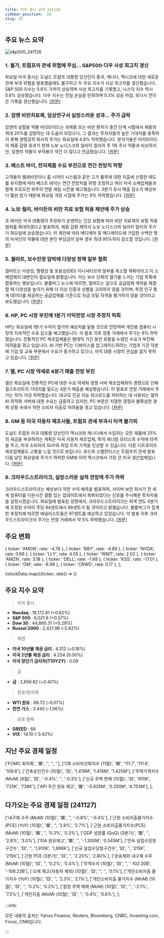 ```yaml
---
title: 미국 증시 요약 241126
sidebar_position: -18
slug: 26
---
```


## 주요 뉴스 요약

![s&p500_241126](/map/241126.png)

### 1. **월가, 트럼프의 관세 위협에 무심... S&P500·다우 사상 최고치 경신**

화요일 미국 증시는 도널드 트럼프 대통령 당선인이 중국, 캐나다, 멕시코에 대한 새로운 관세 부과 위협을 발표했음에도 불구하고 두 주요 지수가 사상 최고치를 경신했습니다. S&P 500 지수는 0.6% 가까이 상승하며 사상 최고치를 기록했고, 나스닥 지수 역시 0.6% 상승했습니다. 다우 지수는 전일 손실을 만회하며 0.3% 상승 마감, 또다시 연이은 기록을 경신했습니다. [[원문]](https://finance.yahoo.com/news/live/stock-market-today-sp-500-dow-notch-fresh-records-as-wall-street-shrugs-off-trumps-tariff-threat-190707130.html)

### 2. **암젠 비만치료제, 임상연구서 실망스러운 성과... 주가 급락**

암젠의 실험용 약물 마리타이드는 과체중 또는 비만 환자가 중간 단계 시험에서 체중의 최대 20%를 감량하는 데 도움이 되었으나, 그 결과는 투자자들의 높은 기대치를 충족하지 못해 생명공학 회사의 주가는 화요일에 4.8% 하락했습니다. 분석가들은 마리타이드의 체중 감량 효과가 현재 노보 노디스크와 일라이 릴리의 주 1회 주사 약물과 비슷하지만, 암젠의 약물이 부작용이 약간 더 많다고 언급했습니다. [[원문]](https://www.reuters.com/business/healthcare-pharmaceuticals/amgen-drug-leads-up-20-weight-loss-trial-2024-11-26/)

### 3. **베스트 바이, 전자제품 수요 부진으로 연간 전망치 하향**

고객들이 텔레비전이나 홈 시어터 시스템과 같은 고가 품목에 대한 지출에 신중한 태도를 유지함에 따라 베스트 바이는 연간 전망치를 하향 조정하고 여러 미국 소매업체들과 함께 프로모션 위주의 연말 세일 시즌을 예고했습니다. 3분기 유사 매출 감소가 예상보다 훨씬 컸기 때문에 화요일 개장 시점에 주가는 9% 하락했습니다. [[원문]](https://www.reuters.com/business/retail-consumer/best-buy-cuts-annual-profit-sales-forecasts-tepid-holiday-demand-2024-11-26/)

### 4. **노보·릴리, 바이든의 비만 치료 보험 적용 제안에 주가 상승**

조 바이든 미국 대통령이 주정부가 운영하는 건강 보험에 따라 비만 치료제의 보험 적용 범위를 확대하겠다고 발표하자, 체중 감량 제약사 노보 노디스크와 일라이 릴리의 주가가 화요일에 상승했습니다. 이 제안에 따라 메디케어 및 메디케이드에 가입한 수백만 명의 미국인의 약물에 대한 본인 부담금이 일부 경우 최대 95%까지 감소할 것입니다. [[원문]](https://www.reuters.com/business/healthcare-pharmaceuticals/novo-nordisk-shares-rise-biden-proposes-obesity-care-coverage-2024-11-26/)

### 5. **월마트, 보수진영 압박에 다양성 정책 일부 철회**

월마트는 다양성, 형평성 및 포용성(DEI) 이니셔티브의 일부를 축소할 계획이라고 이 소매업체의 대변인이 월요일에 밝혔습니다. 이는 보수 단체의 열기를 느끼는 기업 목록에 합류하는 행보입니다. 블룸버그 뉴스에 따르면, 월마트는 앞으로 공급업체 계약을 체결할 때 다양성을 높이기 위해 더 이상 인종과 성별을 고려하지 않을 것이며, 특정 인구 통계 데이터를 제공하는 공급업체를 기준으로 자금 조달 자격을 평가하지 않을 것이라고 보도했습니다. [[원문]](https://www.reuters.com/business/retail-consumer/walmart-roll-back-some-diversity-policies-amid-pressure-conservatives-2024-11-26/)

### 6. **HP, PC 시장 부진에 1분기 이익전망 시장 추정치 하회**

HP는 화요일에 1분기 수익이 월가의 예상치를 밑돌 것으로 전망하며 개인용 컴퓨터 시장의 지속적인 수요 감소를 예고했습니다. 이 발표 이후 장중 거래에서 주가는 8% 하락했습니다. 전통적인 PC 제조업체들은 팬데믹 기간 동안 호황을 누렸던 수요가 부진해 어려움을 겪고 있습니다. AI 기반 PC는 디바이스를 업그레이드하려는 기업과 기관 덕분에 기업 및 교육 부문에서 수요가 증가하고 있으나, 아직 대중 시장의 관심을 끌지 못하고 있습니다. [[원문]](https://www.reuters.com/technology/hp-forecasts-q1-profit-below-estimates-sluggish-demand-pc-market-2024-11-26/)

### 7. **델, PC 시장 약세로 4분기 매출 전망 부진**

델은 화요일에 전통적인 PC에 대한 수요 약세와 경쟁 서버 제조업체와의 경쟁으로 인해 월스트리트의 기대치를 밑도는 4분기 매출을 예상했습니다. 이 발표로 연장 거래에서 주가는 10% 이상 하락했습니다. 대규모 인공 지능 워크로드를 처리하는 데 사용되는 델의 AI 최적화 서버에 대한 수요는 급증하고 있지만, PC 부문은 치열한 경쟁과 불확실한 경제 상황 속에서 약한 소비자 지출로 어려움을 겪고 있습니다. [[원문]](https://finance.yahoo.com/news/dells-third-quarter-revenue-misses-210846329.html)

### 8. **GM 등 미국 자동차 제조사들, 트럼프 관세 부과시 타격 불가피**

도널드 트럼프 미국 대통령 당선인이 멕시코와 캐나다에서 수입하는 모든 제품에 25%의 세금을 부과하려는 계획은 미국 자동차 제조업체, 특히 제너럴 모터스의 수익에 타격을 주고, 미국 소비자의 SUV와 픽업 트럭 가격을 인상할 수 있습니다. 다른 디트로이트 제조업체들도 고통을 느낄 것으로 보입니다. 포드와 스텔란티스는 트럼프의 관세 발표 다음 날인 화요일에 주가가 하락한 GM에 이어 멕시코에서 가장 큰 미국 생산업체입니다. [[원문]](https://www.reuters.com/business/autos-transportation/gm-other-us-automakers-would-take-big-hit-trump-tariffs-2024-11-26/)

### 9. **크라우드스트라이크, 실망스러운 실적 전망에 주가 하락**

크라우드스트라이크는 예상보다 약한 수익 예측을 발표하여, 사이버 보안 회사가 전 세계 컴퓨터를 다운시킨 결함 있는 업데이트에서 회복되었다는 신호를 주시해온 투자자들을 실망시켰습니다. 화요일에 발표된 성명에서, 크라우드스트라이크는 회계 연도 4분기에 조정된 수익이 주당 84센트에서 86센트가 될 것이라고 밝혔습니다. 블룸버그가 집계한 추정치에 따르면 애널리스트들은 87센트를 예상하고 있었습니다. 이 발표 이후 크라우드스트라이크의 주가는 연장 거래에서 약 5% 하락했습니다. [[원문]](https://www.bloomberg.com/news/articles/2024-11-26/crowdstrike-falls-after-issuing-disappointing-earnings-outlook?srnd=phx-technology)

## 주요 변화

  { ticker: 'AMGN', rate: -4.76 },
  { ticker: 'BBY', rate: -4.89 },
  { ticker: 'NVDA', rate: 0.66 },
  { ticker: 'LLY', rate: 4.55 },
  { ticker: 'WMT', rate: 2.02 },
  { ticker: 'AMZN', rate: 3.18 },
  { ticker: 'DELL', rate: -1.68 },
  { ticker: 'KSS', rate: -17.01 },
  { ticker: 'GM', rate: -8.99 },
  { ticker: 'CRWD', rate: 0.17 },
];

{stockData.map(({ticker, rate}) => <StockCardMini key={ticker} ticker={ticker} rate={rate}></StockCardMini>)}

## 주요 지수 요약

> 미국 증시

- **Nasdaq** : 19,172.81 (+0.62%)
- **S&P 500** : 6,021.6 (+0.57%)
- **Dow 30** : 44,860.31 (+0.28%)
- **Russel 2000** : 2,421.96 (-0.82%)

> 채권

- **미국 10년물 채권 금리** : 4.312 (+0.16%)
- **미국 2년물 채권 금리** : 4.254 (0.00%)
- **미국 장단기 금리차(T10Y2Y)** : 0.09

> 금

- **금** : 2,656.82 (+0.40%)

> 원유/원자재

- **WTI 원유** : 68.72 (-0.07%)
- **천연 가스** : 3.445 (-1.06%)

> 공포 탐욕

- **GREED** : 66
- **VIX** : 14.10 (-3.42%)

## 지난 주요 경제 일정

  ['FOMC 회의록', '🟥', '', '', ''],
  ['CB 소비자신뢰지수 (11월)', '🟥', '111.7', '111.8', '109.6'],
  ['건축승인건수 (10월)', '🟨', '1.419M', '1.416M', '1.425M'],
  ['주택가격지수 (MoM) (9월)', '🟨', '-0.4%', '', '-0.3%'],
  ['신규 주택 판매 (10월)', '🟨', '610K', '725K', '738K'],
  ['API 주간 원유 재고', '🟩', '-5.935M', '0.250M', '4.753M'],
];

<EconomicCalendar data={eventsData} />

## 다가오는 주요 경제 일정 (241127)

  ['내구재 수주 (MoM) (10월)', '🟥', '', '-0.8%', '-0.4%'],
  ['근원 소비지출물가지수(PCE) (YoY) (10월)', '🟥', '', '2.8%', '2.7%'],
  ['근원 소비지출물가지수(PCE) (MoM) (10월)', '🟥', '', '0.3%', '0.3%'],
  ['GDP 성장률 (QoQ) (3분기)', '🟥', '', '2.8%', '3.0%'],
  ['EIA 원유재고', '🟥', '', '-1.300M', '0.545M'],
  ['연속 실업수당청구건수', '🟨', '', '1,910K', '1,898K'],
  ['신규 실업수당청구건수', '🟨', '', '215K', '215K'],
  ['근원 PCE (3분기)', '🟨', '', '2.20%', '2.80%'],
  ['운송제외 내구재 수주 (MoM) (10월)', '🟨', '', '0.2%', '0.4%'],
  ['무역수지 (10월)', '🟨', '', '-102.20B', '-108.23B'],
  ['소매 재고(자동차 제외) (10월)', '🟨', '', '', '0.1%'],
  ['개인소비지출 물가지수 (YoY) (10월)', '🟨', '', '2.3%', '2.1%'],
  ['개인소비지출 물가지수 (MoM) (10월)', '🟨', '', '0.2%', '0.2%'],
  ['잠정 주택 매매 (MoM) (10월)', '🟨', '', '-2.1%', '7.5%'],
  ['개인지출 (MoM) (10월)', '🟨', '', '0.4%', '0.6%'],
];

<EconomicCalendar data={nextEventsData} />

:::info

모든 내용의 출처는 Yahoo Finance, Reuters, Bloomberg, CNBC, Investing.com, Finviz, CNN입니다.

:::
